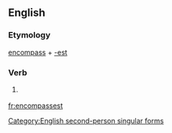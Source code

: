 ==English==

===Etymology===
[[encompass]] + [[-est]]

===Verb===
{{infl|en|verb form}}

# {{archaic}} {{form of|Second-person singular simple present form|encompass}}

[[Category:English second-person singular forms]]

[[fr:encompassest]]